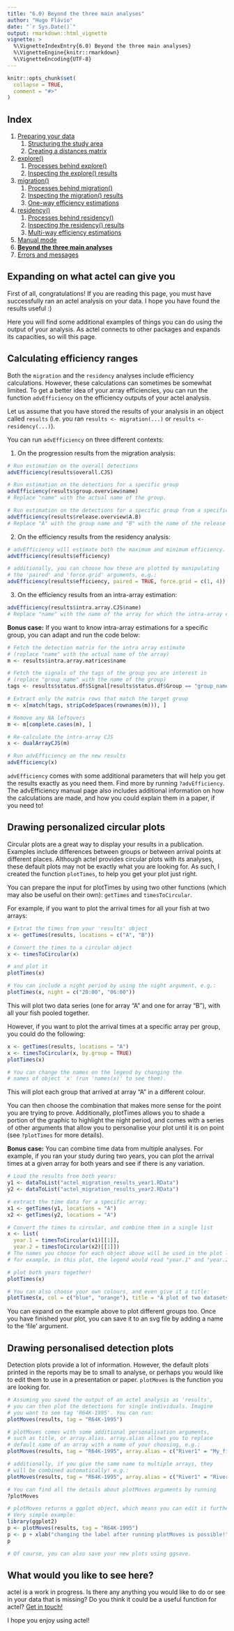 ```yaml
---
title: "6.0) Beyond the three main analyses"
author: "Hugo Flávio"
date: "`r Sys.Date()`"
output: rmarkdown::html_vignette
vignette: >
  %\VignetteIndexEntry{6.0) Beyond the three main analyses}
  %\VignetteEngine{knitr::rmarkdown}
  %\VignetteEncoding{UTF-8}
---
```


```r
knitr::opts_chunk$set(
  collapse = TRUE,
  comment = "#>"
)
```

## Index

1. [Preparing your data](a-0_workspace_requirements.html)
    1. [Structuring the study area](a-1_study_area.html)
    1. [Creating a distances matrix](a-2_distances_matrix.html)
1. [explore()](b-0_explore.html)
    1. [Processes behind explore()](b-1_explore_processes.html)
    1. [Inspecting the explore() results](b-2_explore_results.html)
1. [migration()](c-0_migration.html)
    1. [Processes behind migration()](c-1_migration_processes.html)
    1. [Inspecting the migration() results](c-2_migration_results.html)
    1. [One-way efficiency estimations](c-3_migration_efficiency.html)
1. [residency()](d-0_residency.html)
    1. [Processes behind residency()](d-1_residency_processes.html)
    1. [Inspecting the residency() results](d-2_residency_results.html)
    1. [Multi-way efficiency estimations](d-3_residency_efficiency.html)
1. [Manual mode](e-0_manual_mode.html)
1. [__Beyond the three main analyses__](f-0_post_functions.html)
1. [Errors and messages](g-0_messages.html)

## Expanding on what actel can give you

First of all, congratulations! If you are reading this page, you must have successfully ran an actel analysis on your data. I hope you have found the results useful :)

Here you will find some additional examples of things you can do using the output of your analysis. As actel connects to other packages and expands its capacities, so will this page.

<!-- ## Calculating utilization distribution areas and space-use overlaps

The R package RSP ([github](https://github.com/YuriNiella/RSP)) allows you to run spatial analyses on the habitat use of your fish using the output of your actel analysis. With the RSP toolkit you can analyse the fine scale movements of aquatic animals while accounting for the surrounding land masses. The animal movements between detections are recreated to have occurred exclusively in water and the utilization distribution areas are limited by the land contours, providing realistic estimations of space use. 

Depending on the research questions being addressed the utilization distribution areas can be calculated for the entire monitoring periods, or in fine-scale according to fixed temporal intervals in hours (timeframes). This approach allows spatial ecologists to use the outputs from such fine scale space use models (areas of use, or between-group overlap frequencies) as input for further statistical analysis.

This is a great R package, so make sure to go check it out!
 -->
## Calculating efficiency ranges

Both the `migration` and the `residency` analyses include efficiency calculations. However, these calculations can sometimes be somewhat limited. To get a better idea of your array efficiencies, you can run the function `advEfficiency` on the efficiency outputs of your actel analysis.

Let us assume that you have stored the results of your analysis in an object called `results` (i.e. you ran `results <- migration(...)` or `results <- residency(...)`).

You can run `advEfficiency` on three different contexts:

1. On the progression results from the migration analysis:

```r
# Run estimation on the overall detections
advEfficiency(results$overall.CJS)

# Run estimation on the detections for a specific group
advEfficiency(results$group.overview$name)
# Replace "name" with the actual name of the group.

# Run estimation on the detections for a specific group from a specific release site
advEfficiency(results$release.overview$A.B) 
# Replace "A" with the group name and "B" with the name of the release site.
```

2. On the efficiency results from the residency analysis:

```r
# advEfficiency will estimate both the maximum and minimum efficiency.
advEfficiency(results$efficiency)

# additionally, you can choose how these are plotted by manipulating 
# the 'paired' and 'force.grid' arguments, e.g.:
advEfficiency(results$efficiency, paired = TRUE, force.grid = c(1, 4))
```

3. On the efficiency results from an intra-array estimation:

```r
advEfficiency(results$intra.array.CJS$name)
# Replace "name" with the name of the array for which the intra-array efficiency was calculated.
```

__Bonus case:__ If you want to know intra-array estimations for a specific group, you can adapt and run the code below:

```r
# Fetch the detection matrix for the intra array estimate 
# (replace "name" with the actual name of the array)
m <- results$intra.array.matrices$name

# Fetch the signals of the tags of the group you are interest in 
# (replace "group_name" with the name of the group)
tags <- results$status.df$Signal[results$status.df$Group == "group_name"]

# Extract only the matrix rows that match the target group
m <- x[match(tags, stripCodeSpaces(rownames(m))), ]

# Remove any NA leftovers
m <- m[complete.cases(m), ]

# Re-calculate the intra-array CJS
x <- dualArrayCJS(m)

# Run advEfficiency on the new results
advEfficiency(x)
```

`advEfficiency` comes with some additional parameters that will help you get the results exactly as you need them. Find more by running `?advEfficiency`. The advEfficiency manual page also includes additional information on how the calculations are made, and how you could explain them in a paper, if you need to!

## Drawing personalized circular plots

Circular plots are a great way to display your results in a publication. Examples include differences between groups or between arrival points at different places. Although actel provides circular plots with its analyses, these default plots may not be exactly what you are looking for. As such, I created the function `plotTimes`, to help you get your plot just right.

You can prepare the input for plotTimes by using two other functions (which may also be useful on their own): `getTimes` and `timesToCircular`.

For example, if you want to plot the arrival times for all your fish at two arrays:

```r
# Extrat the times from your 'results' object
x <- getTimes(results, locations = c("A", "B"))

# Convert the times to a circular object
x <- timesToCircular(x)

# and plot it
plotTimes(x)

# You can include a night period by using the night argument, e.g.:
plotTimes(x, night = c("20:00", "06:00"))
```

This will plot two data series (one for array "A" and one for array "B"), with all your fish pooled together.

However, if you want to plot the arrival times at a specific array per group, you could do the following:

```r
x <- getTimes(results, locations = "A")
x <- timesToCircular(x, by.group = TRUE)
plotTimes(x)

# You can change the names on the legend by changing the
# names of object 'x' (run 'names(x)' to see them).
```

This will plot each group that arrived at array "A" in a different colour.

You can then choose the combination that makes more sense for the point you are trying to prove. Additionally, plotTimes allows you to shade a portion of the graphic to highlight the night period, and comes with a series of other arguments that allow you to personalise your plot until it is on point (see `?plotTimes` for more details).

__Bonus case:__ You can combine time data from multiple analyses. For example, if you ran your study during two years, you can plot the arrival times at a given array for both years and see if there is any variation.

```r
# Load the results from both years:
y1 <- dataToList("actel_migration_results_year1.RData")
y2 <- dataToList("actel_migration_results_year2.RData")

# extract the time data for a specific array:
x1 <- getTimes(y1, locations = "A")
x2 <- getTimes(y2, locations = "A")

# Convert the times to circular, and combine them in a single list
x <- list(
  year.1 = timesToCircular(x1)[[1]],
  year.2 = timesToCircular(x2)[[1]])
# The names you choose for each object above will be used in the plot legend,
# for example, in this plot, the legend would read "year.1" and "year.2".

# plot both years together!
plotTimes(x)

# You can also choose your own colours, and even give it a title:
plotTimes(x, col = c("blue", "orange"), title = "A plot of two datasets!")
```

You can expand on the example above to plot different groups too. Once you have finished your plot, you can save it to an svg file by adding a name to the 'file' argument.

## Drawing personalised detection plots

Detection plots provide a lot of information. However, the default plots printed in the reports may be to small to analyse, or perhaps you would like to edit them to use in a presentation or paper. `plotMoves` is the function you are looking for.


```r
# Assuming you saved the output of an actel analysis as 'results',
# you can then plot the detections for single individuals. Imagine
# you want to see tag 'R64K-1995'. You can run:
plotMoves(results, tag = "R64K-1995")

# plotMoves comes with some additional personalisation arguments,
# such as title, or array.alias. array.alias allows you to replace
# default name of an array with a name of your choosing, e.g.:
plotMoves(results, tag = "R64K-1995", array.alias = c("River1" = "My_first_array"))

# additionally, if you give the same name to multiple arrays, they
# will be combined automatically! e.g.:
plotMoves(results, tag = "R64K-1995", array.alias = c("River1" = "River", "River2" = "River"))

# You can find all the details about plotMoves arguments by running
?plotMoves

# plotMoves returns a ggplot object, which means you can edit it further!
# Very simple example:
library(ggplot2)
p <- plotMoves(results, tag = "R64K-1995")
p <- p + xlab("changing the label after running plotMoves is possible!")
p

# Of course, you can also save your new plots using ggsave.
```

## What would you like to see here?

actel is a work in progress. Is there any anything you would like to do or see in your data that is missing? Do you think it could be a useful function for actel? [Get in touch!](mailto:hdmfla@aqua.dtu.dk)

I hope you enjoy using actel!


